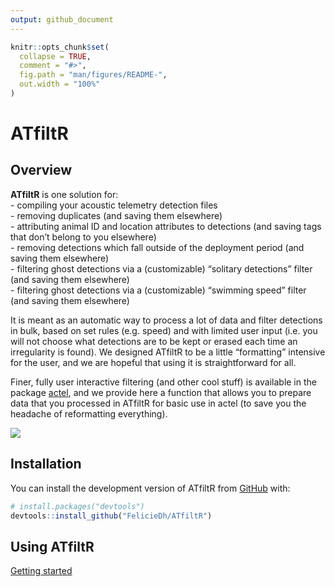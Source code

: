 ```yaml
---
output: github_document
---
```


<!-- README.md is generated from README.Rmd. Please edit that file -->

```r
knitr::opts_chunk$set(
  collapse = TRUE,
  comment = "#>",
  fig.path = "man/figures/README-",
  out.width = "100%"
)
```

# ATfiltR  

<!-- badges: start -->
<!-- badges: end -->

## Overview   

**ATfiltR** is one solution for:  
- compiling your acoustic telemetry detection files  
- removing duplicates (and saving them elsewhere)  
- attributing animal ID and location attributes to detections (and saving tags that don't belong to you elsewhere)  
- removing detections which fall outside of the deployment period (and saving them elsewhere)  
- filtering ghost detections via a (customizable) "solitary detections" filter (and saving them elsewhere)    
- filtering ghost detections via a (customizable) "swimming speed" filter (and saving them elsewhere)    

It is meant as an automatic way to process a lot of data and filter detections in bulk, based on set rules (e.g. speed) and with limited user input (i.e. you will not choose what detections are to be kept or erased each time an irregularity is found). We designed ATfiltR to be a little "formatting" intensive for the user, and we are hopeful that using it is straightforward for all.

Finer, fully user interactive filtering (and other cool stuff) is available in the package [actel](https://github.com/hugomflavio/actel), and we provide here a function that allows you to prepare data that you processed in ATfiltR for basic use in actel (to save you the headache of reformatting everything).

![](vignettes/ATfiltR-graph-abstract.png)

    

## Installation

You can install the development version of ATfiltR from [GitHub](https://github.com/) with:

``` r
# install.packages("devtools")
devtools::install_github("FelicieDh/ATfiltR")
```

## Using ATfiltR

[Getting started](https://github.com/)

